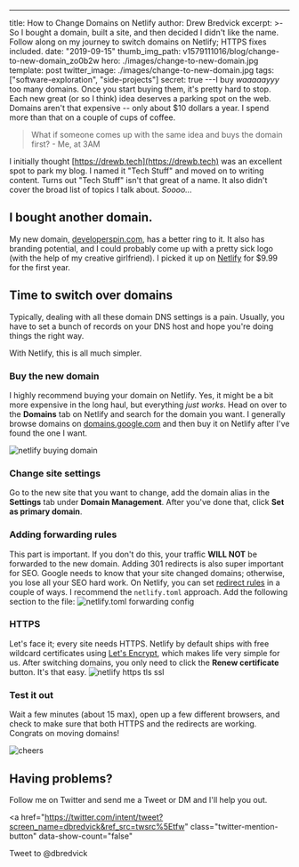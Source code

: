 ---
title: How to Change Domains on Netlify
author: Drew Bredvick
excerpt: >-
  So I bought a domain, built a site, and then decided I didn't like the name. Follow along on my journey to switch domains on Netlify; HTTPS fixes included.
date: "2019-09-15"
thumb_img_path: v1579111016/blog/change-to-new-domain_zo0b2w
hero: ./images/change-to-new-domain.jpg
template: post
twitter_image: ./images/change-to-new-domain.jpg
tags: ["software-exploration", "side-projects"]
secret: true
---I buy _waaaaayyy_ too many domains. Once you start buying them, it's pretty hard to stop. Each new great (or so I think) idea deserves a parking spot on the web. Domains aren't that expensive -- only about \$10 dollars a year. I spend more than that on a couple of cups of coffee.

> What if someone comes up with the same idea and buys the domain first? - Me, at 3AM

I initially thought [https://drewb.tech](https://drewb.tech) was an excellent spot to park my blog. I named it "Tech Stuff" and moved on to writing content. Turns out "Tech Stuff" isn't that great of a name. It also didn't cover the broad list of topics I talk about. _Soooo..._

## I bought another domain.

My new domain, [developerspin.com](https://developerspin.com), has a better ring to it. It also has branding potential, and I could probably come up with a pretty sick logo (with the help of my creative girlfriend). I picked it up on [Netlify](https://netlify.com) for \$9.99 for the first year.

## Time to switch over domains

Typically, dealing with all these domain DNS settings is a pain. Usually, you have to set a bunch of records on your DNS host and hope you're doing things the right way.

With Netlify, this is all much simpler.

### Buy the new domain

I highly recommend buying your domain on Netlify. Yes, it might be a bit more expensive in the long haul, but everything _just works_. Head on over to the **Domains** tab on Netlify and search for the domain you want. I generally browse domains on [domains.google.com](https://domains.google.com) and then buy it on Netlify after I've found the one I want.

<div className="Image__Small">
  <img
    src="./images/buy-netlify-domain-pricing.png"
    title="Netlify buying domain"
    alt="netlify buying domain"
  />
</div>

### Change site settings

Go to the new site that you want to change, add the domain alias in the **Settings** tab under **Domain Management**. After you've done that, click **Set as primary domain**.

### Adding forwarding rules

This part is important. If you don't do this, your traffic **WILL NOT** be forwarded to the new domain. Adding 301 redirects is also super important for SEO. Google needs to know that your site changed domains; otherwise, you lose all your SEO hard work. On Netlify, you can set [redirect rules](https://www.netlify.com/docs/redirects/) in a couple of ways. I recommend the `netlify.toml` approach. Add the following section to the file:
![netlify.toml forwarding config](./images/netlify-toml-forwarding-config.png)

### HTTPS

Let's face it; every site needs HTTPS. Netlify by default ships with free wildcard certificates using [Let's Encrypt](https://letsencrypt.org), which makes life very simple for us. After switching domains, you only need to click the **Renew certificate** button. It's that easy.
![netlify https tls ssl](./images/https-ssl-tls-config.png)

### Test it out

Wait a few minutes (about 15 max), open up a few different browsers, and check to make sure that both HTTPS and the redirects are working. Congrats on moving domains!

![cheers](./images/cheers.jpg)

## Having problems?

Follow me on Twitter and send me a Tweet or DM and I'll help you out.

<a
  href="https://twitter.com/intent/tweet?screen_name=dbredvick&ref_src=twsrc%5Etfw"
  class="twitter-mention-button"
  data-show-count="false"
>
  Tweet to @dbredvick
</a>
